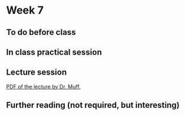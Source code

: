 # Week 7 {-}

## To do before class {-}



## In class practical session {-}




## Lecture session {-}


[PDF of the lecture by Dr. Muff.](https://github.com/opetchey/BIO144/raw/master/lectures/week7/Bio144_2017_week7.pdf)



## Further reading (not required, but interesting) {-}
